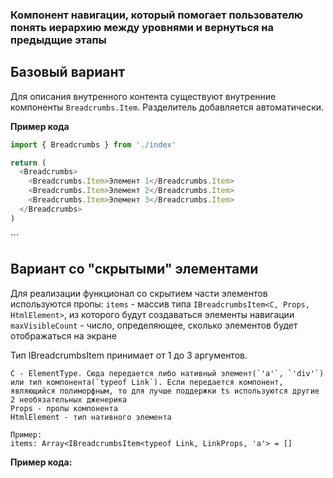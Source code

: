 
<Meta of={BreadcrumbsStories} name="Documentation" />

### Компонент навигации, который помогает пользователю понять иерархию между уровнями и вернуться на предыдщие этапы

## Базовый вариант

Для описания внутренного контента существуют внутренние компоненты `Breadcrumbs.Item`. Разделитель добавляется автоматически.

<strong>Пример кода</strong>

```typescript jsx
import { Breadcrumbs } from './index'

return (
  <Breadcrumbs>
    <Breadcrumbs.Item>Элемент 1</Breadcrumbs.Item>
    <Breadcrumbs.Item>Элемент 2</Breadcrumbs.Item>
    <Breadcrumbs.Item>Элемент 3</Breadcrumbs.Item>
  </Breadcrumbs>
)
```

<Canvas of={BreadcrumbsStories.Playground} />
```

## Вариант со "скрытыми" элементами

Для реализации функционал со скрытием части элементов используются пропы:
`items` - массив типа `IBreadcrumbsItem<C, Props, HtmlElement>`, из которого будут создаваться элементы навигации
`maxVisibleCount` - число, определяющее, сколько элементов будет отображаться на экране

Тип IBreadcrumbsItem принимает от 1 до 3 аргументов.

```text
C - ElementType. Сюда передается либо нативный элемент(`'a'`, `'div'`) или тип компонента(`typeof Link`). Если передается компонент, являющийся полиморфным, то для лучше поддержки ts используются другие 2 необязательных дженерика
Props - пропы компонента
HtmlElement - тип нативного элемента

Пример:
items: Array<IBreadcrumbsItem<typeof Link, LinkProps, 'a'> = []
```

<strong>Пример кода:</strong>

```typescript jsx

const visitedSubjects: Array<{
  title: string
  subjectType: 1 | 2
  subjectId: number
}> = [
  {
    title: 'ООО Ромашка',
    subjectType: 2,
    subjectId: 1
  },
  {
    title: 'Иванов Иван',
    subjectType: 1,
    subjectId: 2
  },
  {
    title: 'Хальмеев Александр',
    subjectType: 1,
    subjectId: 3
  },
  {
    title: 'Хенкин Леонид',
    subjectType: 1,
    subjectId: 4
  },
  {
    title: 'Круглов Александр',
    subjectType: 1,
    subjectId: 5
  }
]

const mappedToBreadcrumbsItems: Array<IBreadcrumbsItem<'a'>> =
  visitedSubjects.map((subject) => ({
    title: subject.title,
    as: 'a',
    href: 'https://www.specdep.ru'
  }))

return <Breadcrumbs items={mappedToBreadcrumbsItems} maxVisibleCount={3} />
```

<Canvas of={BreadcrumbsStories.WithHiddenItems} />
